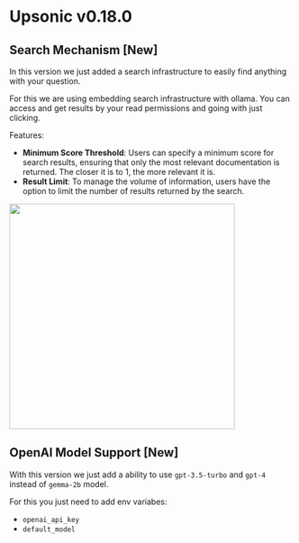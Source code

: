# Upsonic v0.18.0



## Search Mechanism [New]
In this version we just added a search infrastructure to easily find anything with your question. 

For this we are using embedding search infrastructure with ollama. You can access and get results by your read permissions and going with just clicking.

Features:
- **Minimum Score Threshold**: Users can specify a minimum score for search results, ensuring that only the most relevant documentation is returned. The closer it is to 1, the more relevant it is.
- **Result Limit**: To manage the volume of information, users have the option to limit the number of results returned by the search.


<img height="400" src="/images/search_in_home.gif" />

## OpenAI Model Support [New]
With this version we just add a ability to use `gpt-3.5-turbo` and `gpt-4` instead of `gemma-2b` model. 

For this you just need to add env variabes:
- `openai_api_key`
- `default_model`
